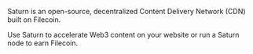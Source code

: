 
Saturn is an open-source, decentralized Content Delivery Network (CDN) built on Filecoin.  

Use Saturn to accelerate Web3 content on your website or run a Saturn node to earn Filecoin.
